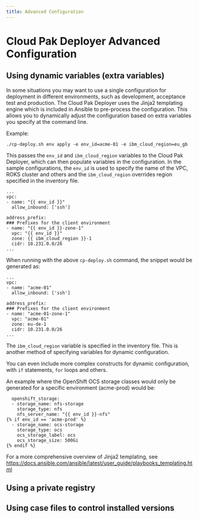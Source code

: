 ```yaml
---
title: Advanced Configuration
---
```


# Cloud Pak Deployer Advanced Configuration

## Using dynamic variables (extra variables)
In some situations you may want to use a single configuration for deployment in different environments, such as development, acceptance test and production. The Cloud Pak Deployer uses the Jinja2 templating engine which is included in Ansible to pre-process the configuration. This allows you to dynamically adjust the configuration based on extra variables you specify at the command line.

Example:
```
./cp-deploy.sh env apply -e env_id=acme-01 -e ibm_cloud_region=eu_gb
```

This passes the `env_id` and `ibm_cloud_region` variables to the Cloud Pak Deployer, which can then populate variables in the configuration. In the sample configurations, the `env_id` is used to specify the name of the VPC, ROKS cluster and others and the `ibm_cloud_region` overrides region specified in the inventory file.

```
...
vpc:
- name: "{{ env_id }}"
  allow_inbound: ['ssh']

address_prefix:
### Prefixes for the client environment
- name: "{{ env_id }}-zone-1"
  vpc: "{{ env_id }}"
  zone: {{ ibm_cloud_region }}-1
  cidr: 10.231.0.0/26
...
```

When running with the above `cp-deploy.sh` command, the snippet would be generated as:
```
...
vpc:
- name: "acme-01"
  allow_inbound: ['ssh']

address_prefix:
### Prefixes for the client environment
- name: "acme-01-zone-1"
  vpc: "acme-01"
  zone: eu-de-1
  cidr: 10.231.0.0/26
...
```

The `ibm_cloud_region` variable is specified in the inventory file. This is another method of specifying variables for dynamic configuration.

You can even include more complex constructs for dynamic configuration, with `if` statements, `for` loops and others.

An example where the OpenShift OCS storage classes would only be generated for a specific environment (acme-prod) would be:
```
  openshift_storage:
  - storage_name: nfs-storage
    storage_type: nfs
    nfs_server_name: "{{ env_id }}-nfs"
{% if env_id == 'acme-prod' %}
  - storage_name: ocs-storage
    storage_type: ocs
    ocs_storage_label: ocs
    ocs_storage_size: 500Gi
{% endif %}
```

For a more comprehensive overview of Jinja2 templating, see https://docs.ansible.com/ansible/latest/user_guide/playbooks_templating.html


## Using a private registry

## Using case files to control installed versions
